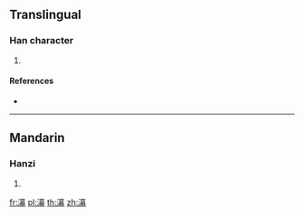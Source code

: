 {{character info/new}}
==Translingual==

===Han character===
{{Han char|rn=85|rad=水|as=14|sn=17|four=|canj=ETAB}}

# {{defn|Han|sort=水14}}

====References====
* {{Han ref|kx=0655.250|dkj=18485|dj=1065.220|hdz=31766.040|uh=6FD7|ud=28631}}

----

==Mandarin==

===Hanzi===
{{cmn-hanzi|pin=[[mì]] ([[mi4]])|wg=mi<sup>4</sup>}}

# {{defn|lang=cmn|sort=水14}}

[[fr:濗]]
[[pl:濗]]
[[th:濗]]
[[zh:濗]]